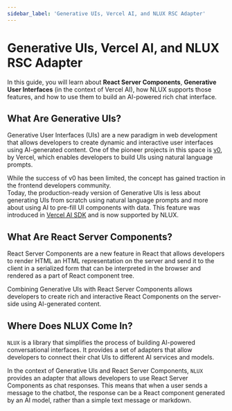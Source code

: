 ```yaml
---
sidebar_label: 'Generative UIs, Vercel AI, and NLUX RSC Adapter'
---
```


# Generative UIs, Vercel AI, and NLUX RSC Adapter

In this guide, you will learn about **React Server Components**, **Generative User Interfaces** (in the context of
Vercel AI), how NLUX supports those features, and how to use them to build an AI-powered rich chat interface.

## What Are Generative UIs?

Generative User Interfaces (UIs) are a new paradigm in web development that allows developers to create dynamic and
interactive user interfaces using AI-generated content. One of the pioneer projects in this space is
[v0](https://vercel.com/blog/announcing-v0-generative-ui), by Vercel, which enables developers to build UIs using
natural language prompts.

While the success of v0 has been limited, the concept has gained traction in the frontend developers community.<br />
Today, the production-ready version of Generative UIs is less about generating UIs from scratch using natural language
prompts and more about using AI to pre-fill UI components with data. This feature was introduced in
[Vercel AI SDK](https://vercel.com/blog/ai-sdk-3-generative-ui) and is now supported by NLUX.

## What Are React Server Components?
React Server Components are a new feature in React that allows developers to render HTML an HTML representation on the
server and send it to the client in a serialized form that can be interpreted in the browser and rendered as a part of
React component tree.

Combining Generative UIs with React Server Components allows developers to create rich and interactive React Components
on the server-side using AI-generated content.

## Where Does NLUX Come In?
`NLUX` is a library that simplifies the process of building AI-powered conversational interfaces. It provides a set of
adapters that allow developers to connect their chat UIs to different AI services and models.

In the context of Generative UIs and React Server Components, `NLUX` provides an adapter that allows developers to use
React Server Components as chat responses. This means that when a user sends a message to the chatbot, the response can
be a React component generated by an AI model, rather than a simple text message or markdown.
